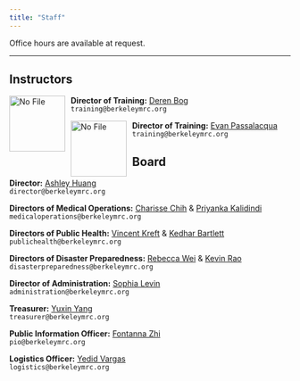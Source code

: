 ```yaml
---
title: "Staff"
---
```


Office hours are available at request.

-----

## Instructors

::: {.grid}

::: {.g-col-6}
<img src="assets/deren.png" alt="No File" width="100px" style="float: left; margin-right: 10px;" />
**Director of Training:** <a href='' target='_blank'>Deren Bog</a><br>
`training@berkeleymrc.org`<br>
:::

::: {.g-col-6}
<img src="assets/evan.png" alt="No File" width="100px" style="float: left; margin-right: 10px;" />
**Director of Training:** <a href='' target='_blank'>Evan Passalacqua</a><br>
`training@berkeleymrc.org`<br>
:::

:::


## Board

::: {.grid}

::: {.g-col-6}
**Director:** <a href='' target='_blank'>Ashley Huang</a><br>
`director@berkeleymrc.org`<br>
:::

::: {.g-col-6}
**Directors of Medical Operations:** <a href='' target='_blank'>Charisse Chih</a> & <a href='' target='_blank'>Priyanka Kalidindi</a><br>
`medicaloperations@berkeleymrc.org`<br>
:::

::: {.g-col-6}
**Directors of Public Health:** <a href='' target='_blank'>Vincent Kreft</a> & <a href='' target='_blank'>Kedhar Bartlett</a><br>
`publichealth@berkeleymrc.org`<br>
:::

::: {.g-col-6}
**Directors of Disaster Preparedness:** <a href='' target='_blank'>Rebecca Wei</a> & <a href='' target='_blank'>Kevin Rao</a><br>
`disasterpreparedness@berkeleymrc.org`<br>
:::

::: {.g-col-6}
**Director of Administration:** <a href='' target='_blank'>Sophia Levin</a><br>
`administration@berkeleymrc.org`<br>
:::

::: {.g-col-6}
**Treasurer:** <a href='' target='_blank'>Yuxin Yang</a><br>
`treasurer@berkeleymrc.org`<br>
:::

::: {.g-col-6}
**Public Information Officer:** <a href='' target='_blank'>Fontanna Zhi</a><br>
`pio@berkeleymrc.org`<br>
:::

::: {.g-col-6}
**Logistics Officer:** <a href='' target='_blank'>Yedid Vargas</a><br>
`logistics@berkeleymrc.org`<br>
:::

:::
